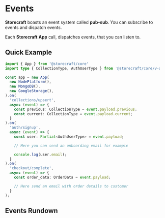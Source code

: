 # Events

**Storecraft** boasts an event system called **pub-sub**. You can subscribe to
events and dispatch events.

Each **Storecraft** **App** call, dispatches events, that you can listen to.

## Quick Example

```ts
import { App } from '@storecraft/core'
import type { CollectionType, AuthUserType } from '@storecraft/core/v-api'

const app = new App(
  new NodePlatform(),
  new MongoDB(),
  new GoogleStorage(),
).on(
  'collections/upsert',
  async (event) => {
    const previous: CollectionType = event.payload.previous;
    const current: CollectionType = event.payload.current;
  }
).on(
  'auth/signup',
  async (event) => {
    const user: Partial<AuthUserType> = event.payload;

    // Here you can send an onboarding email for example

    console.log(user.email);
  }
).on(
  'checkout/complete',
  async (event) => {
    const order_data: OrderData = event.payload;

    // Here send an email with order details to customer
  }
);

```

## Events Rundown

<EventsTable />